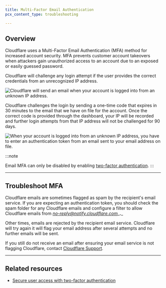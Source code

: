 ```yaml
---
title: Multi-Factor Email Authentication
pcx_content_type: troubleshooting

---
```


## Overview

Cloudflare uses a Multi-Factor Email Authentication (MFA) method for increased account security. MFA prevents customer account takeovers when attackers gain unauthorized access to an account due to an exposed or easily guessed password.

Cloudflare will challenge any login attempt if the user provides the correct credentials from an unrecognized IP address.

![Cloudflare will send an email when your account is logged into from an unknown IP address.](~/assets/images/fundamentals/hc-import-account_access_email.png)

Cloudflare challenges the login by sending a one-time code that expires in 30 minutes to the email that we have on file for the account. Once the correct code is provided through the dashboard, your IP will be recorded and further login attempts from that IP address will not be challenged for 90 days.

![When your account is logged into from an unknown IP address, you have to enter an authentication token from an email sent to your email address on file.](~/assets/images/fundamentals/hc-import-login_authentication.png)

:::note

Email MFA can only be disabled by enabling [two-factor authentication](/fundamentals/setup/account/account-security/2fa/). 
:::

***

## Troubleshoot MFA

Cloudflare emails are sometimes flagged as spam by the recipient's email service. If you are expecting an authentication token, you should check the spam folder for any Cloudflare emails and configure a filter to allow Cloudflare emails from *[no-reply@notify.cloudflare.com](mailto:no-reply@notify.cloudflare.com)*\_**.**\_

Other times, emails are rejected by the recipient email service. Cloudflare will try again it will flag your email address after several attempts and no further emails will be sent.

If you still do not receive an email after ensuring your email service is not flagging Cloudflare, contact [Cloudflare Support](/support/contacting-cloudflare-support/).

***

## Related resources

* [Secure user access with two-factor authentication](/fundamentals/setup/account/account-security/2fa/)
